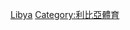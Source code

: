 {{Commons cat|Association football in Libya}}

[[Category:非洲各國足球|Libya]]
[[Category:利比亞體育|Category:利比亞體育]]